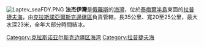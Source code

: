 [[Image:Laptev_seaFDY.PNG|thumb]]
'''法杰伊灣'''是[[俄羅斯|俄羅斯]]的[[海灣|海灣]]，位於[[泰梅爾半島|泰梅爾半島]]東面的[[拉普捷夫海|拉普捷夫海]]，由[[克拉斯諾亞爾斯克邊疆區|克拉斯諾亞爾斯克邊疆區]]負責管轄，長35公里、寬20至25公里，最大水深23米，全年大部分時間結冰。

{{coord|76|36|N|107|25|E|display=title}}
{{Russia-geo-stub}}
[[Category:克拉斯诺亚尔斯克边疆区海湾|Category:克拉斯诺亚尔斯克边疆区海湾]]
[[Category:拉普捷夫海|Category:拉普捷夫海]]